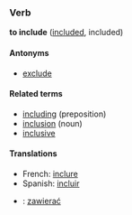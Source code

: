 ===Verb===
'''to include''' ([[included]], included)

====Antonyms====
*[[exclude]]

====Related terms====
*[[including]] (preposition)
*[[inclusion]] (noun)
*[[inclusive]] <!-- adjective, adverb, or both? -->

====Translations====
*French: [[inclure]]
*Spanish: [[incluir]]
*{{pl}}: [[zawierać]]